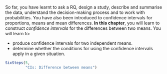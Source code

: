 ::: {.objectivesBox .objectives data-latex="{iconmonstr-target-4-240.png}"}
So far, you have learnt to ask a RQ, design a study, describe and summarise the data, understand the decision-making process and to work with probabilities.
You have also been introduced to confidence intervals for proportions, means and mean differences.
**In this chapter**, you will learn to construct *confidence intervals* for the differences between two means.
You will learn to:

* produce confidence intervals for two independent means.
* determine whether the conditions for using the confidence intervals apply in a given situation.
:::



```r
SixSteps(5, 
         "CIs: Difference between means")
```